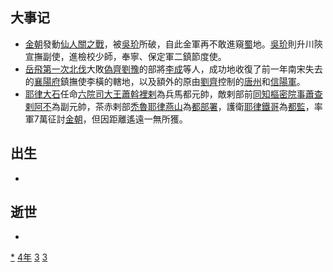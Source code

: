 {{yearTOC|1134|西夏'''[[正德_(西夏)|正德]]八年'''；金'''[[天會_(金朝)|天會]]十二年'''；西辽'''[[康國_(西遼)|康國]]元年'''；南宋'''[[紹興_(南宋)|紹興]]四年'''；刘豫'''[[阜昌|阜昌]]五年'''；杨幺'''[[大聖天王|大聖天王]]二年'''；大理'''[[保天|保天]]六年'''；越南'''[[天彰寶嗣|天彰寶嗣]]二年'''；日本'''[[長承|長承]]三年'''}}

== 大事记 ==
*[[金朝|金朝]]發動[[仙人關之戰|仙人關之戰]]，被[[吳玠|吳玠]]所破，自此金軍再不敢進窺[[蜀|蜀]]地。[[吳玠|吳玠]]則升川陝宣撫副使，進檢校少師，奉寧、保定軍二鎮節度使。
*[[岳飛|岳飛]][[北伐_(岳飛第一次)|第一次北伐]]大敗[[偽齊|偽齊]][[劉豫|劉豫]]的部將[[李成_(金朝)|李成]]等人，成功地收復了前一年南宋失去的[[襄陽府|襄陽府]]鎮撫使李橫的轄地，以及額外的原由[[劉齊|劉齊]]控制的[[唐州|唐州]]和[[信陽軍|信陽軍]]。
*[[耶律大石|耶律大石]]任命[[南院大王|六院司大王]][[蕭斡裡剌|蕭斡裡剌]]為兵馬都元帥，敵剌部前[[同知樞密院事|同知樞密院事]][[蕭查剌阿不|蕭查剌阿不]]為副元帥，茶赤剌部[[禿魯|禿魯]][[耶律燕山|耶律燕山]]為[[都部署|都部署]]，護衛[[耶律鐵哥|耶律鐵哥]]為[[都監|都監]]，率軍7萬征討[[金朝|金朝]]，但因距離遙遠一無所獲。

== 出生 ==
*

== 逝世 ==
{{Wikisource year mention}}
*

[[Category:1134年|*]]
[[Category:1130年代|4年]]
[[Category:12世纪各年|3]]
[[Category:2千紀的寅年|3]]